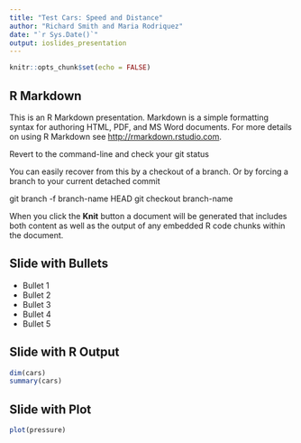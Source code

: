 ```yaml
---
title: "Test Cars: Speed and Distance"
author: "Richard Smith and Maria Rodriquez"
date: "`r Sys.Date()`"
output: ioslides_presentation
---
```


```r
knitr::opts_chunk$set(echo = FALSE)

```

## R Markdown

This is an R Markdown presentation. Markdown is a simple formatting syntax for authoring HTML, PDF, and MS Word documents. For more details on using R Markdown see <http://rmarkdown.rstudio.com>.


Revert to the command-line and check your 
git status

You can easily recover from this by a checkout of a branch.
Or by forcing a branch to your current detached commit

git branch -f branch-name HEAD
git checkout branch-name


When you click the **Knit** button a document will be generated that includes both content as well as the output of any embedded R code chunks within the document.

## Slide with Bullets

- Bullet 1
- Bullet 2
- Bullet 3
- Bullet 4
- Bullet 5

## Slide with R Output

```r
dim(cars)
summary(cars)
```

## Slide with Plot

```r
plot(pressure)
```

